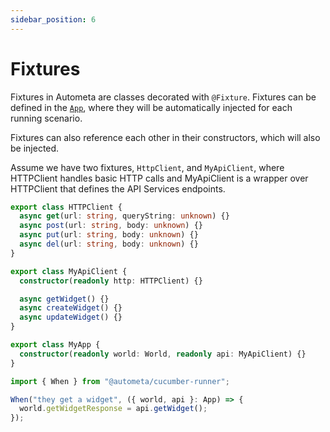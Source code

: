 ```yaml
---
sidebar_position: 6
---
```



# Fixtures

Fixtures in Autometa are classes decorated with `@Fixture`. Fixtures
can be defined in the [`App`]('./app'), where they will be automatically
injected for each running scenario.

Fixtures can also reference each other in their constructors, which
will also be injected.

Assume we have two fixtures, `HttpClient`, and `MyApiClient`, where
HTTPClient handles basic HTTP calls and MyApiClient is a wrapper
over HTTPClient that defines the API Services endpoints.

<Tabs>

  <TabItem value="http" label="HTTPClient">

```ts
export class HTTPClient {
  async get(url: string, queryString: unknown) {}
  async post(url: string, body: unknown) {}
  async put(url: string, body: unknown) {}
  async del(url: string, body: unknown) {}
}
```

  </TabItem>

  <TabItem value="api" label="MyApiClient">

```ts
export class MyApiClient {
  constructor(readonly http: HTTPClient) {}

  async getWidget() {}
  async createWidget() {}
  async updateWidget() {}
}
```

  </TabItem>

  <TabItem value="app" label="MyApp">

```ts
export class MyApp {
  constructor(readonly world: World, readonly api: MyApiClient) {}
}
```

  </TabItem>

  <TabItem value="test" label='Steps'>

```ts
import { When } from "@autometa/cucumber-runner";

When("they get a widget", ({ world, api }: App) => {
  world.getWidgetResponse = api.getWidget();
});
```

  </TabItem>

</Tabs>
